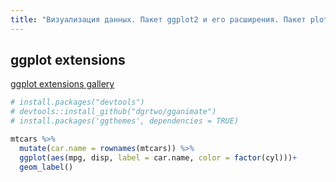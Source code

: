 ```yaml
---
title: "Визуализация данных. Пакет ggplot2 и его расширения. Пакет plotly. R Markdown. R Notebook. Shiny"
---
```


## ggplot extensions
[ggplot extensions gallery](http://www.ggplot2-exts.org/gallery/)
```r
# install.packages("devtools")
# devtools::install_github("dgrtwo/gganimate")
# install.packages('ggthemes', dependencies = TRUE)
```


```r
mtcars %>% 
  mutate(car.name = rownames(mtcars)) %>% 
  ggplot(aes(mpg, disp, label = car.name, color = factor(cyl)))+
  geom_label()
```

